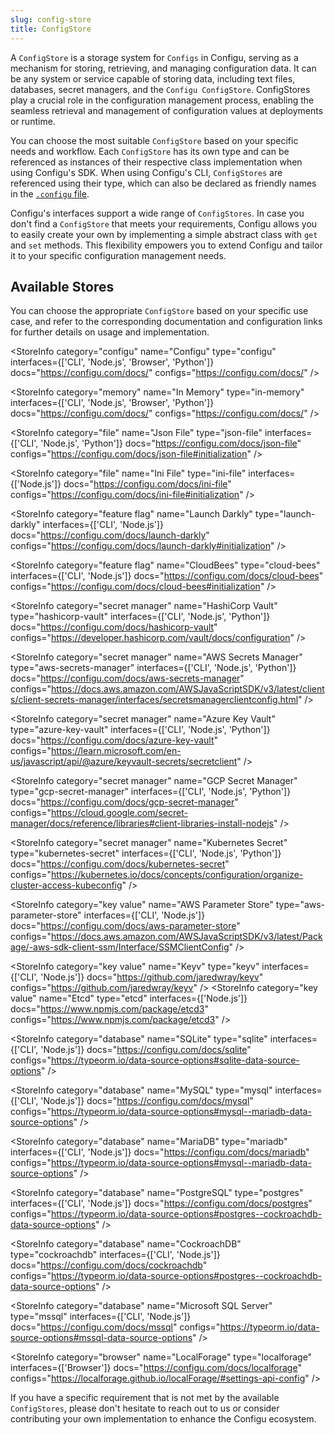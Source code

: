 ```yaml
---
slug: config-store
title: ConfigStore
---
```



A `ConfigStore` is a storage system for `Configs` in Configu, serving as a mechanism for storing, retrieving, and managing configuration data. It can be any system or service capable of storing data, including text files, databases, secret managers, and the `Configu ConfigStore`. ConfigStores play a crucial role in the configuration management process, enabling the seamless retrieval and management of configuration values at deployments or runtime.

You can choose the most suitable `ConfigStore` based on your specific needs and workflow. Each `ConfigStore` has its own type and can be referenced as instances of their respective class implementation when using Configu's SDK. When using Configu's CLI, `ConfigStores` are referenced using their type, which can also be declared as friendly names in the [`.configu` file](/cli-config).

Configu's interfaces support a wide range of `ConfigStores`. In case you don't find a `ConfigStore` that meets your requirements, Configu allows you to easily create your own by implementing a simple abstract class with `get` and `set` methods. This flexibility empowers you to extend Configu and tailor it to your specific configuration management needs.

## Available Stores

<Admonition type="info">

You can choose the appropriate `ConfigStore` based on your specific use case, and refer to the corresponding documentation and configuration links for further details on usage and implementation.

</Admonition>

<StoreInfo
  category="configu"
  name="Configu"
  type="configu"
  interfaces={['CLI', 'Node.js', 'Browser', 'Python']}
  docs="https://configu.com/docs/"
  configs="https://configu.com/docs/"
/>

<StoreInfo
  category="memory"
  name="In Memory"
  type="in-memory"
  interfaces={['CLI', 'Node.js', 'Browser', 'Python']}
  docs="https://configu.com/docs/"
  configs="https://configu.com/docs/"
/>

<StoreInfo
  category="file"
  name="Json File"
  type="json-file"
  interfaces={['CLI', 'Node.js', 'Python']}
  docs="https://configu.com/docs/json-file"
  configs="https://configu.com/docs/json-file#initialization"
/>

<StoreInfo
  category="file"
  name="Ini File"
  type="ini-file"
  interfaces={['Node.js']}
  docs="https://configu.com/docs/ini-file"
  configs="https://configu.com/docs/ini-file#initialization"
/>

<StoreInfo
  category="feature flag"
  name="Launch Darkly"
  type="launch-darkly"
  interfaces={['CLI', 'Node.js']}
  docs="https://configu.com/docs/launch-darkly"
  configs="https://configu.com/docs/launch-darkly#initialization"
/>

<StoreInfo
  category="feature flag"
  name="CloudBees"
  type="cloud-bees"
  interfaces={['CLI', 'Node.js']}
  docs="https://configu.com/docs/cloud-bees"
  configs="https://configu.com/docs/cloud-bees#initialization"
/>

<StoreInfo
  category="secret manager"
  name="HashiCorp Vault"
  type="hashicorp-vault"
  interfaces={['CLI', 'Node.js', 'Python']}
  docs="https://configu.com/docs/hashicorp-vault"
  configs="https://developer.hashicorp.com/vault/docs/configuration"
/>

<StoreInfo
  category="secret manager"
  name="AWS Secrets Manager"
  type="aws-secrets-manager"
  interfaces={['CLI', 'Node.js', 'Python']}
  docs="https://configu.com/docs/aws-secrets-manager"
  configs="https://docs.aws.amazon.com/AWSJavaScriptSDK/v3/latest/clients/client-secrets-manager/interfaces/secretsmanagerclientconfig.html"
/>

<StoreInfo
  category="secret manager"
  name="Azure Key Vault"
  type="azure-key-vault"
  interfaces={['CLI', 'Node.js', 'Python']}
  docs="https://configu.com/docs/azure-key-vault"
  configs="https://learn.microsoft.com/en-us/javascript/api/@azure/keyvault-secrets/secretclient"
/>

<StoreInfo
  category="secret manager"
  name="GCP Secret Manager"
  type="gcp-secret-manager"
  interfaces={['CLI', 'Node.js', 'Python']}
  docs="https://configu.com/docs/gcp-secret-manager"
  configs="https://cloud.google.com/secret-manager/docs/reference/libraries#client-libraries-install-nodejs"
/>

<StoreInfo
  category="secret manager"
  name="Kubernetes Secret"
  type="kubernetes-secret"
  interfaces={['CLI', 'Node.js', 'Python']}
  docs="https://configu.com/docs/kubernetes-secret"
  configs="https://kubernetes.io/docs/concepts/configuration/organize-cluster-access-kubeconfig"
/>

<StoreInfo
  category="key value"
  name="AWS Parameter Store"
  type="aws-parameter-store"
  interfaces={['CLI', 'Node.js']}
  docs="https://configu.com/docs/aws-parameter-store"
  configs="https://docs.aws.amazon.com/AWSJavaScriptSDK/v3/latest/Package/-aws-sdk-client-ssm/Interface/SSMClientConfig"
/>

<StoreInfo
  category="key value"
  name="Keyv"
  type="keyv"
  interfaces={['CLI', 'Node.js']}
  docs="https://github.com/jaredwray/keyv"
  configs="https://github.com/jaredwray/keyv"
/>
<StoreInfo
  category="key value"
  name="Etcd"
  type="etcd"
  interfaces={['Node.js']}
  docs="https://www.npmjs.com/package/etcd3"
  configs="https://www.npmjs.com/package/etcd3"
/>

<StoreInfo
  category="database"
  name="SQLite"
  type="sqlite"
  interfaces={['CLI', 'Node.js']}
  docs="https://configu.com/docs/sqlite"
  configs="https://typeorm.io/data-source-options#sqlite-data-source-options"
/>

<StoreInfo
  category="database"
  name="MySQL"
  type="mysql"
  interfaces={['CLI', 'Node.js']}
  docs="https://configu.com/docs/mysql"
  configs="https://typeorm.io/data-source-options#mysql--mariadb-data-source-options"
/>

<StoreInfo
  category="database"
  name="MariaDB"
  type="mariadb"
  interfaces={['CLI', 'Node.js']}
  docs="https://configu.com/docs/mariadb"
  configs="https://typeorm.io/data-source-options#mysql--mariadb-data-source-options"
/>

<StoreInfo
  category="database"
  name="PostgreSQL"
  type="postgres"
  interfaces={['CLI', 'Node.js']}
  docs="https://configu.com/docs/postgres"
  configs="https://typeorm.io/data-source-options#postgres--cockroachdb-data-source-options"
/>

<StoreInfo
  category="database"
  name="CockroachDB"
  type="cockroachdb"
  interfaces={['CLI', 'Node.js']}
  docs="https://configu.com/docs/cockroachdb"
  configs="https://typeorm.io/data-source-options#postgres--cockroachdb-data-source-options"
/>

<StoreInfo
  category="database"
  name="Microsoft SQL Server"
  type="mssql"
  interfaces={['CLI', 'Node.js']}
  docs="https://configu.com/docs/mssql"
  configs="https://typeorm.io/data-source-options#mssql-data-source-options"
/>

<StoreInfo
  category="browser"
  name="LocalForage"
  type="localforage"
  interfaces={['Browser']}
  docs="https://configu.com/docs/localforage"
  configs="https://localforage.github.io/localForage/#settings-api-config"
/>

<Admonition type="tip">

If you have a specific requirement that is not met by the available `ConfigStores`, please don't hesitate to reach out to us or consider contributing your own implementation to enhance the Configu ecosystem.

</Admonition>
